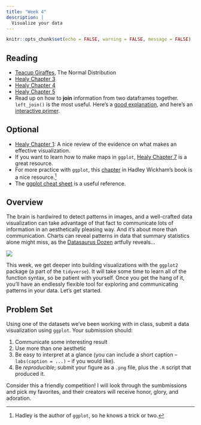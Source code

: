 ```yaml
---
title: "Week 4"
description: |
  Visualize your data
---
```


```r
knitr::opts_chunk$set(echo = FALSE, warning = FALSE, message = FALSE)
```


## Reading

- [Teacup Giraffes](https://tinystats.github.io/teacups-giraffes-and-statistics/02_bellCurve.html), The Normal Distribution
- [Healy Chapter 3](https://socviz.co/makeplot.html#makeplot)
-   [Healy Chapter 4](https://socviz.co/groupfacettx.html)
-   [Healy Chapter 5](https://socviz.co/workgeoms.html)
- Read up on how to  **join** information from two dataframes together. `left_join()` is the most useful. Here's a [good explanation](https://stat545.com/join-cheatsheet.html#left_joinsuperheroes-publishers), and here's an [interactive primer](https://rstudio.cloud/learn/primers/4.3).


## Optional

- [Healy Chapter 1](https://socviz.co/lookatdata.html): A nice review of the evidence on what makes an effective visualization.
-   If you want to learn how to make maps in `ggplot`, [Healy Chapter 7](https://socviz.co/maps.html) is a great resource.
-   For more practice with `ggplot`, this [chapter](https://r4ds.had.co.nz/data-visualisation.html) in Hadley Wickham's book is a nice resource.[^2]
- The [ggplot cheat sheet](https://www.rstudio.com/resources/cheatsheets/) is a useful reference.

[^2]: Hadley is the author of `ggplot`, so he knows a trick or two.

## Overview

The brain is hardwired to detect patterns in images, and a well-crafted data visualization can take advantage of that fact to communicate lots of information in an aesthetically pleasing way. And it's about more than communication. Charts can reveal patterns in data that summary statistics alone might miss, as the [Datasaurus Dozen](https://www.autodesk.com/research/publications/same-stats-different-graphs) artfully reveals...

![](img/datasaurus-dozen.gif)

This week, we get deeper into building visualizations with the `ggplot2` package (a part of the `tidyverse`). It will take some time to learn all of the function syntax, so be patient with yourself. Once you get the hang of it, you'll have an endlessly flexible tool for exploring and communicating patterns in your data. Let's get started.


## Problem Set

Using one of the datasets we've been working with in class, submit a data visualization using `ggplot`. Your submission should:

1. Communicate some interesting result
2. Use more than one aesthetic
3. Be easy to interpret at a glance (you can include a short caption -- `labs(caption = ...)` -- if you would like). 
4. Be *reproducible*; submit your figure as a `.png` file, plus the `.R` script that produced it.

Consider this a friendly competition! I will look through the sumbmissions and pick my favorites, and their creators will receive honor, glory, and adoration.